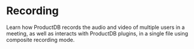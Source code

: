 # Recording

Learn how ProductDB records the audio and video of multiple users in a meeting, as well as interacts with ProductDB plugins, in a single file using composite recording mode.

<CardSection id="Recording">

  <Card
    title="Recording Overview"
    to="/guides/capabilities/recording/recording-overview"
  />
  <Card
    title="Start Recording a Meeting"
    to="/guides/capabilities/recording/start-recording"
  />
  <Card
    title="Configure Video Settings"
    to="/guides/capabilities/recording/configure-codecs"
  />
  <Card
    title="Add Watermark"
    to="/guides/capabilities/recording/add-watermark"
  />
  <Card
    title="Set Audio Configurations"
    to="/guides/capabilities/recording/configure-audio-codec"
  />
  <Card
    title="Stop Recording a Meeting"
    to="/guides/capabilities/recording/stop-recording"
  />
  <Card
    title="Manage ProductDB's Default Recording Upload Settings"
    to="/guides/capabilities/recording/configure-ProductDB-bucket-config"
  />
  <Card
    title="Monitor Recording Status"
    to="/guides/capabilities/recording/monitor-status"
  />
  <Card
    title="Publish Recorded File to Your Cloud Provider"
    to="/guides/capabilities/recording/custom-cloud-storage"
  />
  <Card
    title="Interactive Recordings with Timed Metadata"
    to="/guides/capabilities/recording/interactive-recording"
  />
  <Card
    title="Create Custom Recording App"
    to="/guides/capabilities/recording/create-record-app-using-sdks"
  />
</CardSection>

<head>
  <title>Recording Guide</title>
</head>
